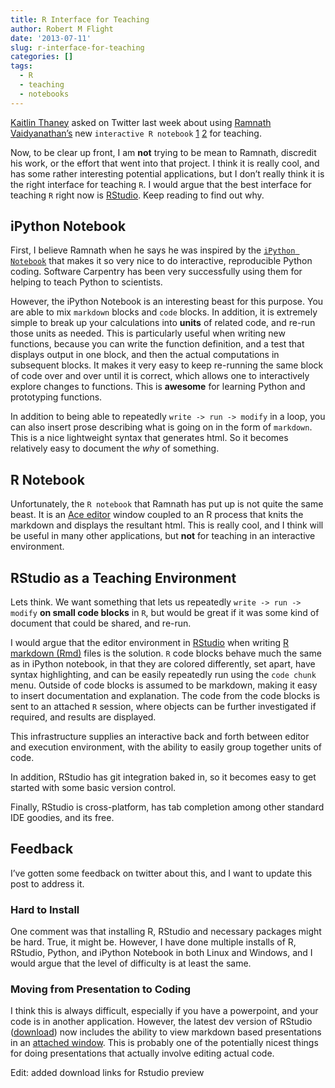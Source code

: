 ```yaml
---
title: R Interface for Teaching
author: Robert M Flight
date: '2013-07-11'
slug: r-interface-for-teaching
categories: []
tags:
  - R
  - teaching
  - notebooks
---
```




[Kaitlin Thaney](https://twitter.com/intent/user?screen_name=kaythaney&tw_i=354635159447941120&tw_p=tweetembed) asked on Twitter last week about using [Ramnath Vaidyanathan's](https://twitter.com/intent/user?screen_name=ramnath_vaidya&tw_i=354599459868508160&tw_p=tweetembed) new `interactive R notebook` [1](http://ramnathv.github.io/rNotebook/) [2](https://github.com/ramnathv/rNotebook) for teaching.

Now, to be clear up front, I am **not** trying to be mean to Ramnath, discredit his work, or the effort that went into that project. I think it is really cool, and has some rather interesting potential applications, but I don't really think it is the right interface for teaching `R`. I would argue that the best interface for teaching `R` right now is [RStudio](http://www.rstudio.com/). Keep reading to find out why.

## iPython Notebook

First, I believe Ramnath when he says he was inspired by the [`iPython Notebook`](http://ipython.org/notebook.html) that makes it so very nice to do interactive, reproducible Python coding. Software Carpentry has been very successfully using them for helping to teach Python to scientists.

However, the iPython Notebook is an interesting beast for this purpose. You are able to mix `markdown` blocks and `code` blocks. In addition, it is extremely simple to break up your calculations into **units** of related code, and re-run those units as needed. This is particularly useful when writing new functions, because you can write the function definition, and a test that displays output in one block, and then the actual computations in subsequent blocks. It makes it very easy to keep re-running the same block of code over and over until it is correct, which allows one to interactively explore changes to functions. This is **awesome** for learning Python and prototyping functions.

In addition to being able to repeatedly `write -> run -> modify` in a loop, you can also insert prose describing what is going on in the form of `markdown`. This is a nice lightweight syntax that generates html. So it becomes relatively easy to document the *why* of something.


## R Notebook

Unfortunately, the `R notebook` that Ramnath has put up is not quite the same beast. It is an [Ace editor](http://ajaxorg.github.io/ace/#nav=about) window coupled to an R process that knits the markdown and displays the resultant html. This is really cool, and I think will be useful in many other applications, but **not** for teaching in an interactive environment. 

## RStudio as a Teaching Environment

Lets think. We want something that lets us repeatedly `write -> run -> modify` **on small code blocks** in `R`, but would be great if it was some kind of document that could be shared, and re-run.

I would argue that the editor environment in [RStudio](http://www.rstudio.com/) when writing [R markdown (Rmd)](http://www.rstudio.com/ide/docs/authoring/using_markdown) files is the solution. `R` code blocks behave much the same as in iPython notebook, in that they are colored differently, set apart, have syntax highlighting, and can be easily repeatedly run using the `code chunk` menu. Outside of code blocks is assumed to be markdown, making it easy to insert documentation and explanation. The code from the code blocks is sent to an attached `R` session, where objects can be further investigated if required, and results are displayed.

This infrastructure supplies an interactive back and forth between editor and execution environment, with the ability to easily group together units of code.

In addition, RStudio has git integration baked in, so it becomes easy to get started with some basic version control.

Finally, RStudio is cross-platform, has tab completion among other standard IDE goodies, and its free.

## Feedback

I've gotten some feedback on twitter about this, and I want to update this post to address it.

### Hard to Install

One comment was that installing R, RStudio and necessary packages might be hard. True, it might be. However, I have done multiple installs of R, RStudio, Python, and iPython Notebook in both Linux and Windows, and I would argue that the level of difficulty is at least the same.

### Moving from Presentation to Coding

I think this is always difficult, especially if you have a powerpoint, and your code is in another application. However, the latest dev version of RStudio ([download](http://www.rstudio.com/ide/download/preview)) now includes the ability to view markdown based presentations in an [attached window](http://www.rstudio.com/ide/docs/presentations/overview). This is probably one of the potentially nicest things for doing presentations that actually involve editing actual code.

Edit: added download links for Rstudio preview
